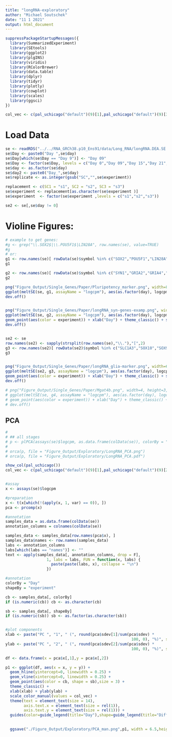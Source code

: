 ---
title: "longRNA-exploratory"
author: "Michael Soutschek"
date: "11 1 2021"
output: html_document
---

```{r}
suppressPackageStartupMessages({
  library(SummarizedExperiment)
  library(SEtools)
  library(ggplot2)
  library(plgINS)
  library(viridis)
  library(RColorBrewer)
  library(data.table)
  library(dplyr)
  library(tidyr)
  library(plotly)
  library(cowplot)
  library(scales)
  library(ggsci)
})
```

```{r}
col_vec <- c(pal_uchicago("default")(9)[1],pal_uchicago("default")(9)[3],pal_uchicago("default")(9)[2])
```


# Load Data
```{r}
se <- readRDS("../../RNA_GRCh38.p10_Ens91/data/Long_RNA/longRNA.DEA.SE.rds")
se$Day <- paste0("Day ",se$day)
se$Day[which(se$Day == "Day 9")] <- "Day 09"
se$Day <- factor(se$Day, levels = c("Day 0","Day 09","Day 15","Day 21","Day 27","Day 33","Day 40"))
se$day <- as.factor(se$day)
se$day2 <- paste0("Day_",se$day)
se$replicate <- as.integer(gsub("SC","",se$experiment))
```

```{r}
replacement <- c(SC1 = "s1", SC2 = "s2", SC3 = "s3")
se$experiment <- replacement[as.character(se$experiment )]
se$experiment  <- factor(se$experiment ,levels = c("s1","s2","s3"))
```

```{r}
se2 <- se[,se$day != 0]
```


# Violine Figures:
```{r}
# example to get genes:
#g <- grep("\\.SOX2$|\\.POU5F1$|LIN28A", row.names(se), value=TRUE)
#g
# or:
g1 <- row.names(se)[ rowData(se)$symbol %in% c("SOX2","POU5F1","LIN28A")]
g1

g2 <- row.names(se)[ rowData(se)$symbol %in% c("SYN1","GRIA2","GRIA4","GRIN2B","GRIN2A")]
g2

png("Figure_Output/Single_Genes/Paper/Pluripotency_marker.png", width=8, height=4, units="in", res=300)
ggplot(meltSE(se, g1, assayName = "logcpm"), aes(as.factor(day), logcpm)) + geom_violin() + facet_wrap(~feature, scale="free") + geom_point(aes(color = experiment)) + xlab("Day") + theme_classic() + scale_color_manual(values = col_vec)
dev.off()


png("Figure_Output/Single_Genes/Paper/longRNA_syn-genes-examp.png", width=11, height=3, units="in", res=300)
ggplot(meltSE(se, g2, assayName = "logcpm"), aes(as.factor(day), logcpm)) + geom_violin() + facet_wrap(~feature, scale="free", nrow = 1) +
geom_point(aes(color = experiment)) + xlab("Day") + theme_classic() + scale_color_manual(values = col_vec)
dev.off()


se2 <- se
row.names(se2) <- sapply(strsplit(row.names(se),"\\."),"[",2)
g3 <- row.names(se2)[ rowData(se2)$symbol %in% c("SLC1A3","SOX10","SOX9","GFAP","ALDH1L1","S100B","AQP4","MOG","OLIG2")]
g3


png("Figure_Output/Single_Genes/Paper/longRNA_glia-marker.png", width=6, height=6, units="in", res=300)
ggplot(meltSE(se2, g3, assayName = "logcpm"), aes(as.factor(day), logcpm)) + geom_violin() + facet_wrap(~feature, scale="free") +
geom_point(aes(color = experiment)) + xlab("Day") + theme_classic() + scale_color_manual(values = col_vec)
dev.off()

# png("Figure_Output/Single_Genes/Paper/Mgat4b.png", width=4, height=3, units="in", res=300)
# ggplot(meltSE(se, g4, assayName = "logcpm"), aes(as.factor(day), logcpm)) + geom_violin() + facet_wrap(~feature, scale="free") +
# geom_point(aes(color = experiment)) + xlab("Day") + theme_classic() + coord_cartesian(ylim = c(0,NA)) + scale_color_manual(values = col_vec)
# dev.off()

```






## PCA

```{r pca, message=FALSE, warning=FALSE, eval=TRUE}
# 
# ## all stages
# p <- plPCA(assays(se)$logcpm, as.data.frame(colData(se)), colorBy = "Day", shapeBy = "replicate",add.labels = FALSE)
# 
# orca(p, file = "Figure_Output/Exploratory/LongRNA_PCA.png")
# orca(p, file = "Figure_Output/Exploratory/LongRNA_PCA.pdf")
```






```{r}
show_col(pal_uchicago())
col_vec <- c(pal_uchicago("default")(9)[1],pal_uchicago("default")(9)[2],pal_uchicago("default")(9)[3],pal_uchicago("default")(9)[4],pal_uchicago("default")(9)[5],pal_uchicago("default")(9)[6],pal_uchicago("default")(9)[9])


#assay
x <- assays(se)$logcpm

#preparation
x <- t(x[which(!(apply(x, 1, var) == 0)), ])
pca <- prcomp(x)

#annotation
samples_data = as.data.frame(colData(se))
annotation_columns = colnames(colData(se))

samples_data <- samples_data[row.names(pca$x), ]
samples_data$names <- row.names(samples_data)
labs <- annotation_columns
labs[which(labs == "names")] <- ""
text <- apply(samples_data[, annotation_columns, drop = F], 
                  1, labs = labs, FUN = function(x, labs) {
                    paste(paste(labs, x), collapse = "\n")
                  })

#annotation
colorBy = "Day"
shapeBy = "experiment"

cb <- samples_data[, colorBy]
if (is.numeric(cb)) cb <- as.character(cb)

sb <- samples_data[, shapeBy]
if (is.numeric(sb)) sb <- as.factor(as.character(sb))


#plot components
xlab <- paste("PC ", "1", " (", round(pca$sdev[1]/sum(pca$sdev) *
                                                       100, 0), "%)", sep = "")
ylab <- paste("PC ", "2", " (", round(pca$sdev[2]/sum(pca$sdev) *
                                                       100, 0), "%)", sep = "")

df <- data.frame(x = pca$x[,1],y = pca$x[,2])

p1 <- ggplot(df, aes(x = x, y = y)) +
  geom_hline(yintercept=0, linewidth = 0.25) +
  geom_vline(xintercept=0, linewidth = 0.25) +
  geom_point(aes(color = cb, shape = sb),size = 3) +
  theme_classic() +
  xlab(xlab) + ylab(ylab) + 
  scale_color_manual(values = col_vec) +
  theme(text = element_text(size = 14), 
        axis.text.x = element_text(size = rel(1)),
        axis.text.y = element_text(size = rel(1))) +
  guides(color=guide_legend(title="Day"),shape=guide_legend(title="Differentiation"))
  

  ggsave("./Figure_Output/Exploratory/PCA_man.png",p1, width = 6.5,height = 4.5, bg = "white")

```
















